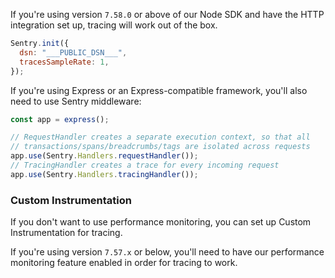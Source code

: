 If you're using version `7.58.0` or above of our Node SDK and have the HTTP integration set up, tracing will work out of the box.

<SignInNote />

```javascript
Sentry.init({
  dsn: "___PUBLIC_DSN___",
  tracesSampleRate: 1,
});
```

If you're using Express or an Express-compatible framework, you'll also need to use Sentry middleware:

```javascript
const app = express();

// RequestHandler creates a separate execution context, so that all
// transactions/spans/breadcrumbs/tags are isolated across requests
app.use(Sentry.Handlers.requestHandler());
// TracingHandler creates a trace for every incoming request
app.use(Sentry.Handlers.tracingHandler());
```

### Custom Instrumentation

If you don't want to use performance monitoring, you can set up <PlatformLink to="/tracing/custom-instrumentation/">Custom Instrumentation</PlatformLink> for tracing.

If you're using version `7.57.x` or below, you'll need to have our <PlatformLink to="/performance/">performance monitoring feature enabled</PlatformLink> in order for tracing to work.
